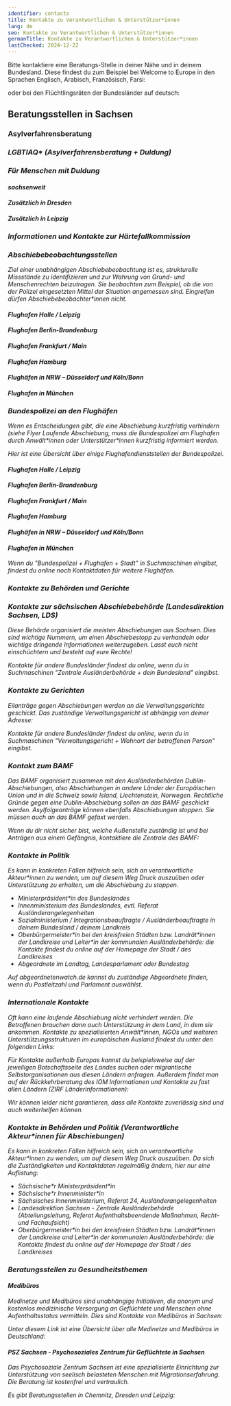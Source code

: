 ```yaml
---
identifier: contacts
title: Kontakte zu Verantwortlichen & Unterstützer*innen
lang: de
seo: Kontakte zu Verantwortlichen & Unterstützer*innen
germanTitle: Kontakte zu Verantwortlichen & Unterstützer*innen
lastChecked: 2024-12-22
---
```



Bitte kontaktiere eine Beratungs-Stelle in deiner Nähe und in deinem Bundesland. Diese findest du zum Beispiel bei Welcome to Europe in den Sprachen Englisch, Arabisch, Französisch, Farsi:
<ExternalShortLink identifier="w2eu_contacts" />

oder bei den Flüchtlingsräten der Bundesländer auf deutsch:
<ExternalShortLink identifier="fluechtlingsraete" />

## Beratungsstellen in Sachsen

### Asylverfahrensberatung

<Address identifier="sfr_avb" />
<Address identifier="rlc_dresden" />
<Address identifier="rlc_leipzig" />
<Address identifier="auslaenderrat_dresden" />

### LGBTIAQ* (Asylverfahrensberatung + Duldung)

<Address identifier="gerede_dresden" />
<Address identifier="rosalinde" />
<Address identifier="lsvd_chemnitz" />

### Für Menschen mit Duldung

#### sachsenweit

<Address identifier="sfr_perspectives" />

#### Zusätzlich in Dresden

<Address identifier="sfr_perspektive_bleiberecht" />
<Address identifier="rlc_dresden" />
<Address identifier="auslaenderrat_dresden" />

#### Zusätzlich in Leipzig

<Address identifier="sfr_perspektive_leipzig" />
<Address identifier="rlc_leipzig" />
<Address identifier="space_leipzig" />

### Informationen und Kontakte zur Härtefallkommission

<Address identifier="hfksachsen" />
<ExternalShortLink identifier="saxhfk_hardship" />

### Abschiebebeobachtungsstellen

Ziel einer unabhängigen Abschiebebeobachtung ist es, strukturelle Missstände zu identifizieren und zur Wahrung von Grund- und Menschenrechten beizutragen. Sie beobachten zum Beispiel, ob die von der Polizei eingesetzten Mittel der Situation angemessen sind. Eingreifen dürfen Abschiebebeobachter*innen nicht.

#### Flughafen Halle / Leipzig
<Address identifier="airport_halle_leipzig" />

#### Flughafen Berlin-Brandenburg
<Address identifier="airport_berlin-brandenburg" />

#### Flughafen Frankfurt / Main
<Address identifier="airport_frankfurt" />

#### Flughafen Hamburg
<Address identifier="airport_hh" />

#### Flughäfen in NRW – Düsseldorf und Köln/Bonn
<Address identifier="airport_nrw" />

#### Flughafen in München
<Address identifier="airport_munich" />

### Bundespolizei an den Flughäfen

Wenn es Entscheidungen gibt, die eine Abschiebung kurzfristig verhindern (siehe Flyer <InternalShortLink identifier="ongoing-deportation">Laufende Abschiebung</InternalShortLink>, muss die Bundespolizei am Flughafen durch Anwält\*innen oder Unterstützer\*innen kurzfristig informiert werden.

Hier ist eine Übersicht über einige Flughafendienststellen der Bundespolizei.

#### Flughafen Halle / Leipzig
<Address identifier="bupo_leipzig" />

#### Flughafen Berlin-Brandenburg
<Address identifier="bupo_ber" />

#### Flughafen Frankfurt / Main
<Address identifier="bupo_frankfurt" />

#### Flughafen Hamburg
<Address identifier="bupo_hh" />

#### Flughäfen in NRW – Düsseldorf und Köln/Bonn
<Address identifier="bupo_duesseldorf" />
<Address identifier="bupo_koeln" />

#### Flughafen in München
<Address identifier="bupo_mun" />

Wenn du "Bundespolizei + Flughafen + Stadt" in Suchmaschinen eingibst, findest du online noch Kontaktdaten für weitere Flughäfen.

### Kontakte zu Behörden und Gerichte

<Block identifier="fax" />

### Kontakte zur sächsischen Abschiebebehörde (Landesdirektion Sachsen, LDS)

Diese Behörde organisiert die meisten Abschiebungen aus Sachsen. 
Dies sind wichtige Nummern, um einen Abschiebestopp zu verhandeln oder wichtige dringende Informationen weiterzugeben.
Lasst euch nicht einschüchtern und besteht auf eure Rechte!

<Address identifier="lds" />

Kontakte für andere Bundesländer findest du online, wenn du in Suchmaschinen "Zentrale Ausländerbehörde + dein Bundesland" eingibst.

### Kontakte zu Gerichten

Eilanträge gegen Abschiebungen werden an die Verwaltungsgerichte geschickt. Das zuständige Verwaltungsgericht ist abhängig von deiner Adresse:
<Address identifier="vg_chemnitz" />
<Address identifier="vg_dresden" />
<Address identifier="vg_leipzig" />

Kontakte für andere Bundesländer findest du online, wenn du in Suchmaschinen "Verwaltungsgericht + Wohnort der betroffenen Person" eingibst.

### Kontakt zum BAMF

Das BAMF organisiert zusammen mit den Ausländerbehörden Dublin-Abschiebungen, also Abschiebungen in andere Länder der Europäischen Union und in die Schweiz sowie Island, Liechtenstein, Norwegen. Rechtliche Gründe gegen eine Dublin-Abschiebung sollen an das BAMF geschickt werden. Asylfolgeanträge können ebenfalls Abschiebungen stoppen. Sie müssen auch an das BAMF gefaxt werden.
<Address identifier="bamf-dd" />
<Address identifier="bamf-le" />
<Address identifier="bamf-ch" />
Wenn du dir nicht sicher bist, welche Außenstelle zuständig ist und bei Anträgen aus einem Gefängnis, kontaktiere die Zentrale des BAMF:
<Address identifier="bamf-allg" />

### Kontakte in Politik

Es kann in konkreten Fällen hilfreich sein, sich an verantwortliche Akteur\*innen zu wenden, um auf diesem Weg Druck auszuüben oder Unterstützung zu erhalten, um die Abschiebung zu stoppen.

- Ministerpräsident\*in des Bundeslandes
- Innenministerium des Bundeslandes, evtl. Referat Ausländerangelegenheiten
- Sozialministerium / Integrationsbeauftragte / Ausländerbeauftragte in deinem Bundesland / deinem Landkreis
- Oberbürgermeister\*in bei den kreisfreien Städten bzw. Landrät\*innen der Landkreise und Leiter\*in der kommunalen Ausländerbehörde: die Kontakte findest du online auf der Homepage der Stadt / des Landkreises
- Abgeordnete im Landtag, Landesparlament oder Bundestag

Auf abgeordnetenwatch.de kannst du zuständige Abgeordnete finden, wenn du Postleitzahl und Parlament auswählst.
<ExternalShortLink identifier="abgeordnetenwatch" />

### Internationale Kontakte

Oft kann eine laufende Abschiebung nicht verhindert werden. Die Betroffenen brauchen dann auch Unterstützung in dem Land, in dem sie ankommen.
Kontakte zu spezialisierten Anwält\*innen, NGOs und weiteren Unterstützungsstrukturen im europäischen Ausland findest du unter den folgenden Links:
<ExternalShortLink identifier="w2eu_contacts" />

<ExternalShortLink identifier="elena" />

Für Kontakte außerhalb Europas kannst du beispielsweise auf der jeweiligen Botschaftsseite des Landes suchen oder migrantische Selbstorganisationen aus diesen Ländern anfragen.
Außerdem findet man auf der Rückkehrberatung des IOM Informationen und Kontakte zu fast allen Ländern (ZIRF Länderinformationen):
<ExternalShortLink identifier="return" />

Wir können leider nicht garantieren, dass alle Kontakte zuverlässig sind und auch weiterhelfen können.

### Kontakte in Behörden und Politik (Verantwortliche Akteur\*innen für Abschiebungen)

Es kann in konkreten Fällen hilfreich sein, sich an verantwortliche Akteur\*innen zu wenden, um auf diesem Weg Druck auszuüben.
Da sich die Zuständigkeiten und Kontaktdaten regelmäßig ändern, hier nur eine Auflistung:

- Sächsische\*r Ministerpräsident\*in
- Sächsische\*r Innenminister\*in
- Sächsisches Innenministerium, Referat 24, Ausländerangelegenheiten
- Landesdirektion Sachsen - Zentrale Ausländerbehörde (Abteilungsleitung, Referat Aufenthaltsbeendende Maßnahmen, Recht- und Fachaufsicht)
- Oberbürgermeister\*in bei den kreisfreien Städten bzw. Landrät\*innen der Landkreise und Leiter\*in der kommunalen Ausländerbehörde: die Kontakte findest du online auf der Homepage der Stadt / des Landkreises

### Beratungsstellen zu Gesundheitsthemen

#### Medibüros

Medinetze und Medibüros sind unabhängige Initiativen, die anonym und kostenlos medizinische Versorgung an Geflüchtete und Menschen ohne Aufenthaltsstatus vermitteln.
Dies sind Kontakte von Medibüros in Sachsen:
<Address identifier="medibuero_chemnitz" />
<Address identifier="medinetz_dresden" />
<Address identifier="medinetz_leipzig" />
<Address identifier="medinetz_plauen" />

Unter diesem Link ist eine Übersicht über alle Medinetze und Medibüros in Deutschland:
<ExternalShortLink identifier="medibueros" />

#### PSZ Sachsen - Psychosoziales Zentrum für Geflüchtete in Sachsen

Das Psychosoziale Zentrum Sachsen ist eine spezialisierte Einrichtung zur Unterstützung von seelisch belasteten Menschen mit Migrationserfahrung. Die Beratung ist kostenfrei und vertraulich.
<ExternalShortLink identifier="psz" />

Es gibt Beratungsstellen in Chemnitz, Dresden und Leipzig:
<Address identifier="psz_chemnitz" />
<Address identifier="psz_dresden" />
<Address identifier="psz_leipzig" />



